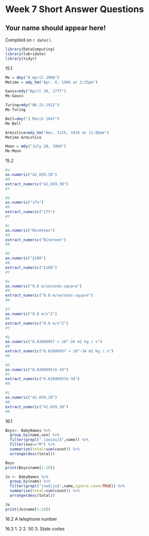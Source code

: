 # Week 7 Short Answer Questions

## Your name should appear here!

<!-- leave this material as is -->
Compiled on `r date()`.

```r
library(DataComputing)
library(lubridate)
library(tidyr)
```
<!-- put your content after this line -->

15.1
```r
Me = dmy("8 April 1996")
Metime = mdy_hm("Apr. 8, 1996 at 2:25pm")

Gauss=mdy("April 30, 1777")
Me-Gauss

Turing=mdy("06-23-1912")
Me-Turing

Bell=dmy("3 March 1847")
Me-Bell

Armistice=mdy_hm("Nov. 11th, 1918 at 11:00am")
Metime-Armistice

Moon = mdy("July 20, 1969")
Me-Moon
```


15.2
```r
#a
as.numeric("42,659.30")
#N
extract_numeric("42,659.30")
#Y

#b
as.numeric("17%")
#N
extract_numeric("17%")
#Y

#c
as.numeric("Nineteen")
#N
extract_numeric("Nineteen")
#N

#d
as.numeric("£100")
#N
extract_numeric("£100")
#Y

#e
as.numeric("9.8 m/seconds-square")
#N
extract_numeric("9.8 m/seconds-square")
#N

#f
as.numeric("9.8 m/s^2")
#N
extract_numeric("9.8 m/s^2")
#Y

#g
as.numeric("6.62606957 × 10^-34 m2 kg / s")
#N
extract_numeric("6.62606957 × 10^-34 m2 kg / s")
#N

#h
as.numeric("6.62606957e-34")
#Y
extract_numeric("6.62606957e-34")
#N

#i
as.numeric("42.659,30")
#N
extract_numeric("42.659,30")
#N
```


16.1
```r
Boys<- BabyNames %>%
  group_by(name,sex) %>%
  filter(grepl(".[aeiou]$",name)) %>%
  filter(sex=="M") %>%
  summarise(total=sum(count)) %>%
  arrange(desc(total))

Boys
print(Boys$name[1:10])
```

```r
Jo <- BabyNames %>%
  group_by(name) %>%
  filter(grepl("joe$|jo$",name,ignore.case=TRUE)) %>%
  summarise(total=sum(count)) %>%
  arrange(desc(total))

Jo
print(Jo$name[1:10])
```


16.2
A telephone number

16.3
1. 2
2. 50
3. State codes


